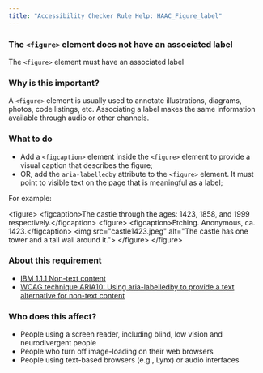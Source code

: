 ```yaml
---
title: "Accessibility Checker Rule Help: HAAC_Figure_label"
---
```


<div className="toolHelp">
<Row>
<Column colLg={16} colMd={8} colSm={4} className="toolHead">

### The `<figure>` element does not have an associated label

<div id="locLevel"></div>

The `<figure>` element must have an associated label

</Column>
</Row>
<Row>
<Column colLg={11} colMd={5} colSm={4} className="toolMain">

### Why is this important?

A `<figure>` element is usually used to annotate illustrations, diagrams, photos, code listings, etc. Associating a label makes the same information available through audio or other channels.

<div id="locSnippet"></div>

### What to do

* Add a `<figcaption>` element inside the `<figure>` element to provide a visual caption that describes the figure; 
* OR, add the `aria-labelledby` attribute to the `<figure>` element. It must point to visible text on the page that is meaningful as a label;

For example:

<CodeSnippet type="multi" light={true}>&lt;figure&gt;
	&lt;figcaption&gt;The castle through the ages: 1423, 1858, and 1999 respectively.&lt;/figcaption&gt;
	&lt;figure&gt;
	&lt;figcaption&gt;Etching. Anonymous, ca. 1423.&lt;/figcaption&gt;
	&lt;img src="castle1423.jpeg" alt="The castle has one tower and a tall wall around it."&gt;
	&lt;/figure&gt;
&lt;/figure&gt;</CodeSnippet>

</Column>
<Column colLg={5} colMd={3} colSm={4} className="toolLeft">

### About this requirement

* [IBM 1.1.1 Non-text content](https://www.ibm.com/able/requirements/requirements/#1_1_1)
* [WCAG technique ARIA10: Using aria-labelledby to provide a text alternative for non-text content](https://www.w3.org/WAI/WCAG21/Techniques/aria/ARIA10)

### Who does this affect?

* People using a screen reader, including blind, low vision and neurodivergent people
* People who turn off image-loading on their web browsers
* People using text-based browsers (e.g., Lynx) or audio interfaces

</Column>
</Row>
</div>

